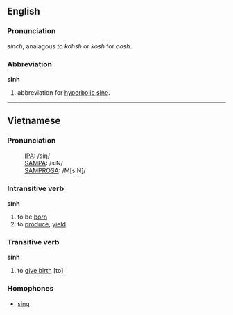 ==English==

===Pronunciation===
''sinch'', analagous to ''kohsh'' or ''kosh'' for ''cosh''.

===Abbreviation===
'''sinh'''

#abbreviation for [[hyperbolic sine]].

----

==Vietnamese==

===Pronunciation===
:[[International Phonetic Alphabet|IPA]]: /siŋ/
:[[SAMPA]]: /siN/
:[[SAMPROSA]]: /M[siN]/

===Intransitive verb===
'''sinh'''

#to be [[born]]
#to [[produce]], [[yield]]

===Transitive verb===
'''sinh'''

#to [[give birth]] [to]

===Homophones===
*[[sing#English|sing]]